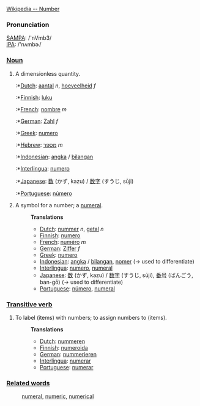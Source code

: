 [http://www.wikipedia.org/wiki/Number Wikipedia -- Number]

===Pronunciation===
[[w:SAMPA|SAMPA]]: /'nVmb3/<br>
[[w:International Phonetic Alphabet|IPA]]: /'nʌmbɚ/

===[[Noun]]===

# A dimensionless quantity.
#:*[[Dutch]]: [[aantal]] ''n'', [[hoeveelheid]] ''f''
#:*[[Finnish]]: [[luku]]
#:*[[French]]: [[nombre]] ''m''
#:*[[German]]: [[Zahl]] ''f''
#:*[[Greek]]: [[numero]]
#:*[[Hebrew]]: [[מספר]] ''m''
#:*[[Indonesian]]: [[angka]] / [[bilang|bilangan]]
#:*[[Interlingua]]: [[numero]]
#:*[[Japanese]]: [[数]] (かず, kazu) / [[数字]] (すうじ, sūji)
#:*[[Portuguese]]: [[número]]
#:
# A symbol for a number; a [[numeral]].
#:'''Translations'''
#:*[[Dutch]]: [[nummer]] ''n'', [[getal]] ''n''
#:*[[Finnish]]: [[numero]]
#:*[[French]]: [[numéro]] ''m''
#:*[[German]]: [[Ziffer]] ''f''
#:*[[Greek]]: [[numero]]
#:*[[Indonesian]]: [[angka]] / [[bilang|bilangan]], [[nomer]] (&rarr; used to differentiate)
#:*[[Interlingua]]: [[numero]], [[numeral]]
#:*[[Japanese]]: [[数]] (かず, kazu) / [[数字]] (すうじ, sūji), [[番号]] (ばんごう, ban-gō)  (&rarr; used to differentiate)
#:*[[Portuguese]]: [[número]], [[numeral]]

===[[Transitive verb]]===
# To label (items) with numbers; to assign numbers to (items).
#:
#:'''Translations'''
#:*[[Dutch]]: [[nummeren]]
#:*[[Finnish]]: [[numeroida]]
#:*[[German]]: [[nummerieren]]
#:*[[Interlingua]]: [[numerar]]
#:*[[Portuguese]]: [[numerar]]

===[[Related words]]===
:[[numeral]], [[numeric]], [[numerical]]
